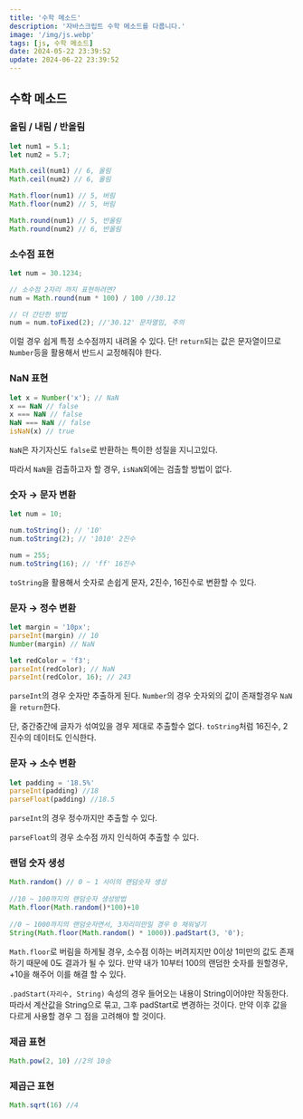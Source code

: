 ```yaml
---
title: '수학 메소드'
description: '자바스크립트 수학 메소드를 다룹니다.'
image: '/img/js.webp'
tags: [js, 수학 메소드]
date: 2024-05-22 23:39:52
update: 2024-06-22 23:39:52
---
```



## 수학 메소드

### 올림 / 내림 / 반올림

```jsx
let num1 = 5.1;
let num2 = 5.7;

Math.ceil(num1) // 6, 올림
Math.ceil(num2) // 6, 올림

Math.floor(num1) // 5, 버림
Math.floor(num2) // 5, 버림

Math.round(num1) // 5, 반올림
Math.round(num2) // 6, 반올림
```

### 소수점 표현

```jsx
let num = 30.1234;

// 소수점 2자리 까지 표현하려면?
num = Math.round(num * 100) / 100 //30.12

// 더 간단한 방법
num = num.toFixed(2); //'30.12' 문자열임, 주의
```

이럴 경우 쉽게 특정 소수점까지 내려올 수 있다. 
단! `return`되는 값은 문자열이므로 `Number`등을 활용해서 반드시 교정해줘야 한다.

### NaN 표현

```jsx
let x = Number('x'); // NaN
x == NaN // false
x === NaN // false
NaN === NaN // false
isNaN(x) // true
```

`NaN`은 자기자신도 `false`로 반환하는 특이한 성질을 지니고있다. 

따라서 `NaN`을 검출하고자 할 경우, `isNaN`외에는 검출할 방법이 없다.

### 숫자 → 문자 변환

```jsx
let num = 10;

num.toString(); // '10'
num.toString(2); // '1010' 2진수

num = 255;
num.toString(16); // 'ff' 16진수
```

`toString`을 활용해서 숫자로 손쉽게 문자, 2진수, 16진수로 변환할 수 있다.

### 문자 → 정수 변환

```jsx
let margin = '10px';
parseInt(margin) // 10
Number(margin) // NaN

let redColor = 'f3';
parseInt(redColor); // NaN
parseInt(redColor, 16); // 243
```

`parseInt`의 경우 숫자만 추출하게 된다. `Number`의 경우 숫자외의 값이 존재할경우 `NaN`을 `return`한다.

단, 중간중간에 글자가 섞여있을 경우 제대로 추출할수 없다. `toString`처럼 16진수, 2진수의 데이터도 인식한다.

### 문자 → 소수 변환

```jsx
let padding = '18.5%'
parseInt(padding) //18
parseFloat(padding) //18.5
```

`parseInt`의 경우 정수까지만 추출할 수 있다.

`parseFloat`의 경우 소수점 까지 인식하여 추출할 수 있다.

### 랜덤 숫자 생성

```jsx
Math.random() // 0 ~ 1 사이의 랜덤숫자 생성
	
//10 ~ 100까지의 랜덤숫자 생성방법
Math.floor(Math.random()*100)+10
	
//0 ~ 1000까지의 랜덤숫자면서, 3자리미만일 경우 0 채워넣기
String(Math.floor(Math.random() * 1000)).padStart(3, '0');
```

`Math.floor`로 버림을 하게될 경우, 소수점 이하는 버려지지만 0이상 1미만의 값도 존재하기 때문에 0도 결과가 될 수 있다. 만약 내가 10부터 100의 랜덤한 숫자를 원할경우, +10을 해주어 이를 해결 할 수 있다.

`.padStart(자리수, String)` 속성의 경우 들어오는 내용이 String이어야만 작동한다. 따라서 계산값을 String으로 묶고, 그후 padStart로 변경하는 것이다. 만약 이후 값을 다르게 사용할 경우 그 점을 고려해야 할 것이다.

### 제곱 표현

```jsx
Math.pow(2, 10) //2의 10승
```

### 제곱근 표현

```jsx
Math.sqrt(16) //4
```
